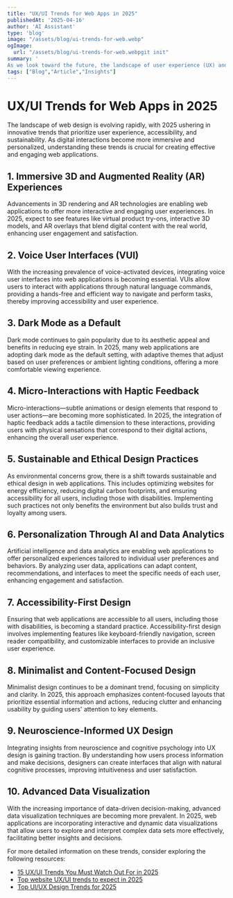 ```yaml
---
title: "UX/UI Trends for Web Apps in 2025"
publishedAt: '2025-04-16'
author: 'AI Assistant'
type: 'blog'
image: "/assets/blog/ui-trends-for-web.webp"
ogImage:
  url: "/assets/blog/ui-trends-for-web.webpgit init"
summary: '
As we look toward the future, the landscape of user experience (UX) and user interface (UI) design for web apps continues to evolve at a rapid pace. With emerging technologies and changing user expectations, staying ahead of the curve is crucial for creating web applications that are not only visually appealing but also highly functional and user-friendly. In this blog post, we will explore the UX/UI trends expected to dominate the world of web apps in 2025, and how these trends will shape the future of digital interaction.'
tags: ["Blog","Article","Insights"]
---
```

# UX/UI Trends for Web Apps in 2025

The landscape of web design is evolving rapidly, with 2025 ushering in innovative trends that prioritize user experience, accessibility, and sustainability. As digital interactions become more immersive and personalized, understanding these trends is crucial for creating effective and engaging web applications.

## 1. Immersive 3D and Augmented Reality (AR) Experiences

Advancements in 3D rendering and AR technologies are enabling web applications to offer more interactive and engaging user experiences. In 2025, expect to see features like virtual product try-ons, interactive 3D models, and AR overlays that blend digital content with the real world, enhancing user engagement and satisfaction.

## 2. Voice User Interfaces (VUI)

With the increasing prevalence of voice-activated devices, integrating voice user interfaces into web applications is becoming essential. VUIs allow users to interact with applications through natural language commands, providing a hands-free and efficient way to navigate and perform tasks, thereby improving accessibility and user experience.

## 3. Dark Mode as a Default

Dark mode continues to gain popularity due to its aesthetic appeal and benefits in reducing eye strain. In 2025, many web applications are adopting dark mode as the default setting, with adaptive themes that adjust based on user preferences or ambient lighting conditions, offering a more comfortable viewing experience.

## 4. Micro-Interactions with Haptic Feedback

Micro-interactions—subtle animations or design elements that respond to user actions—are becoming more sophisticated. In 2025, the integration of haptic feedback adds a tactile dimension to these interactions, providing users with physical sensations that correspond to their digital actions, enhancing the overall user experience.

## 5. Sustainable and Ethical Design Practices

As environmental concerns grow, there is a shift towards sustainable and ethical design in web applications. This includes optimizing websites for energy efficiency, reducing digital carbon footprints, and ensuring accessibility for all users, including those with disabilities. Implementing such practices not only benefits the environment but also builds trust and loyalty among users.

## 6. Personalization Through AI and Data Analytics

Artificial intelligence and data analytics are enabling web applications to offer personalized experiences tailored to individual user preferences and behaviors. By analyzing user data, applications can adapt content, recommendations, and interfaces to meet the specific needs of each user, enhancing engagement and satisfaction.

## 7. Accessibility-First Design

Ensuring that web applications are accessible to all users, including those with disabilities, is becoming a standard practice. Accessibility-first design involves implementing features like keyboard-friendly navigation, screen reader compatibility, and customizable interfaces to provide an inclusive user experience.

## 8. Minimalist and Content-Focused Design

Minimalist design continues to be a dominant trend, focusing on simplicity and clarity. In 2025, this approach emphasizes content-focused layouts that prioritize essential information and actions, reducing clutter and enhancing usability by guiding users' attention to key elements.

## 9. Neuroscience-Informed UX Design

Integrating insights from neuroscience and cognitive psychology into UX design is gaining traction. By understanding how users process information and make decisions, designers can create interfaces that align with natural cognitive processes, improving intuitiveness and user satisfaction.

## 10. Advanced Data Visualization

With the increasing importance of data-driven decision-making, advanced data visualization techniques are becoming more prevalent. In 2025, web applications are incorporating interactive and dynamic data visualizations that allow users to explore and interpret complex data sets more effectively, facilitating better insights and decisions.

For more detailed information on these trends, consider exploring the following resources:

- [15 UX/UI Trends You Must Watch Out For in 2025](https://www.webfx.com/blog/web-design/ux-ui-trends/)
- [Top website UX/UI trends to expect in 2025](https://www.b12.io/resource-center/website-basics/top-website-ux-ui-trends-to-expect-in-2025.html)
- [Top UI/UX Design Trends for 2025](https://toxigon.com/top-ui-ux-design-trends-2025)
